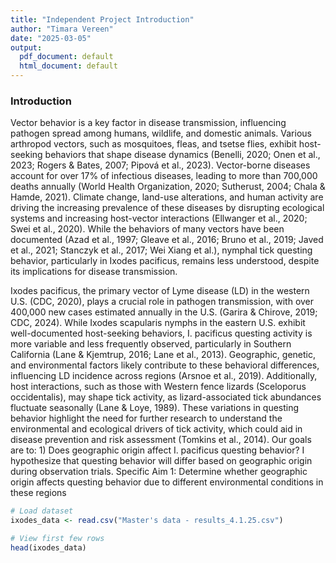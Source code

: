 ---
title: "Independent Project Introduction"
author: "Timara Vereen"
date: "2025-03-05"
output:
  pdf_document: default
  html_document: default
---

### Introduction
Vector behavior is a key factor in disease transmission, influencing pathogen spread among humans, wildlife, and domestic animals. Various arthropod vectors, such as mosquitoes, fleas, and tsetse flies, exhibit host-seeking behaviors that shape disease dynamics (Benelli, 2020; Onen et al., 2023; Rogers & Bates, 2007; Pipová et al., 2023). Vector-borne diseases account for over 17% of infectious diseases, leading to more than 700,000 deaths annually (World Health Organization, 2020; Sutherust, 2004; Chala & Hamde, 2021). Climate change, land-use alterations, and human activity are driving the increasing prevalence of these diseases by disrupting ecological systems and increasing host-vector interactions (Ellwanger et al., 2020; Swei et al., 2020). While the behaviors of many vectors have been documented (Azad et al., 1997; Gleave et al., 2016; Bruno et al., 2019; Javed et al., 2021; Stanczyk et al., 2017; Wei Xiang et al.), nymphal tick questing behavior, particularly in Ixodes pacificus, remains less understood, despite its implications for disease transmission.

Ixodes pacificus, the primary vector of Lyme disease (LD) in the western U.S. (CDC, 2020), plays a crucial role in pathogen transmission, with over 400,000 new cases estimated annually in the U.S. (Garira & Chirove, 2019; CDC, 2024). While Ixodes scapularis nymphs in the eastern U.S. exhibit well-documented host-seeking behaviors, I. pacificus questing activity is more variable and less frequently observed, particularly in Southern California (Lane & Kjemtrup, 2016; Lane et al., 2013). Geographic, genetic, and environmental factors likely contribute to these behavioral differences, influencing LD incidence across regions (Arsnoe et al., 2019). Additionally, host interactions, such as those with Western fence lizards (Sceloporus occidentalis), may shape tick activity, as lizard-associated tick abundances fluctuate seasonally (Lane & Loye, 1989). These variations in questing behavior highlight the need for further research to understand the environmental and ecological drivers of tick activity, which could aid in disease prevention and risk assessment (Tomkins et al., 2014).
Our goals are to: 1) Does geographic origin affect I. pacificus questing behavior? I hypothesize that questing behavior will differ based on geographic origin during observation trials. Specific Aim 1: Determine whether geographic origin affects questing behavior due to different environmental conditions in these regions

```{r}
# Load dataset
ixodes_data <- read.csv("Master's data - results_4.1.25.csv")

# View first few rows
head(ixodes_data)

```
